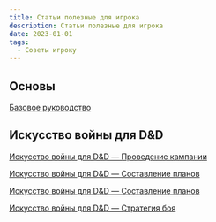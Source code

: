 ```yaml
---
title: Статьи полезные для игрока
description: Статьи полезные для игрока
date: 2023-01-01
tags:
  - Советы игроку
---
```


## Основы

[Базовое руководство](https://cyborgsandmages.com/posts/articles/players-basic-guide)

## Искусство войны для D&D

[Искусство войны для D&D — Проведение кампании](https://cyborgsandmages.com/posts/articles/art-of-war-campaigns)

[Искусство войны для D&D — Составление планов](https://cyborgsandmages.com/posts/translations/art-of-war-making-plans)

[Искусство войны для D&D — Составление планов](https://cyborgsandmages.com/posts/articles/art-of-war-making-plans)

[Искусство войны для D&D — Стратегия боя](https://cyborgsandmages.com/posts/articles/art-of-war-for-dnd-strategy-of-combat)